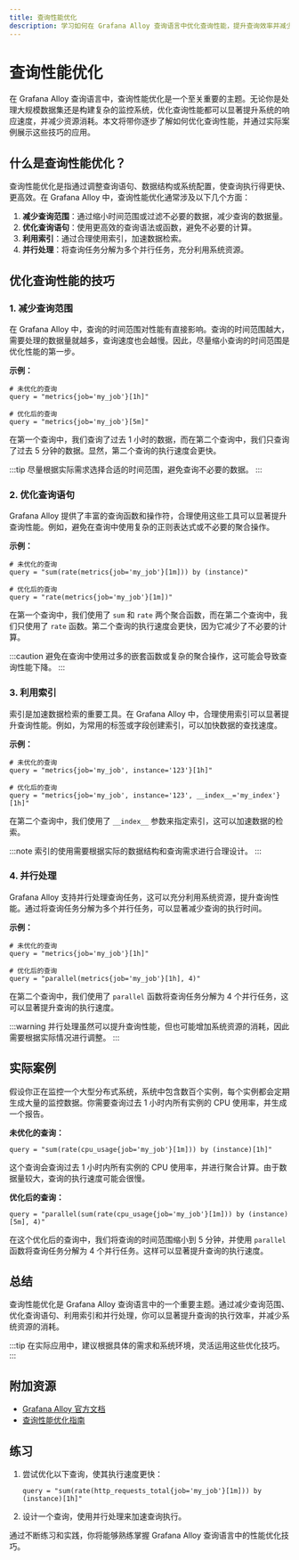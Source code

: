 ```yaml
---
title: 查询性能优化
description: 学习如何在 Grafana Alloy 查询语言中优化查询性能，提升查询效率并减少资源消耗。
---
```


# 查询性能优化

在 Grafana Alloy 查询语言中，查询性能优化是一个至关重要的主题。无论你是处理大规模数据集还是构建复杂的监控系统，优化查询性能都可以显著提升系统的响应速度，并减少资源消耗。本文将带你逐步了解如何优化查询性能，并通过实际案例展示这些技巧的应用。

## 什么是查询性能优化？

查询性能优化是指通过调整查询语句、数据结构或系统配置，使查询执行得更快、更高效。在 Grafana Alloy 中，查询性能优化通常涉及以下几个方面：

1. **减少查询范围**：通过缩小时间范围或过滤不必要的数据，减少查询的数据量。
2. **优化查询语句**：使用更高效的查询语法或函数，避免不必要的计算。
3. **利用索引**：通过合理使用索引，加速数据检索。
4. **并行处理**：将查询任务分解为多个并行任务，充分利用系统资源。

## 优化查询性能的技巧

### 1. 减少查询范围

在 Grafana Alloy 中，查询的时间范围对性能有直接影响。查询的时间范围越大，需要处理的数据量就越多，查询速度也会越慢。因此，尽量缩小查询的时间范围是优化性能的第一步。

**示例：**

```alloy
# 未优化的查询
query = "metrics{job='my_job'}[1h]"

# 优化后的查询
query = "metrics{job='my_job'}[5m]"
```

在第一个查询中，我们查询了过去 1 小时的数据，而在第二个查询中，我们只查询了过去 5 分钟的数据。显然，第二个查询的执行速度会更快。

:::tip
尽量根据实际需求选择合适的时间范围，避免查询不必要的数据。
:::

### 2. 优化查询语句

Grafana Alloy 提供了丰富的查询函数和操作符，合理使用这些工具可以显著提升查询性能。例如，避免在查询中使用复杂的正则表达式或不必要的聚合操作。

**示例：**

```alloy
# 未优化的查询
query = "sum(rate(metrics{job='my_job'}[1m])) by (instance)"

# 优化后的查询
query = "rate(metrics{job='my_job'}[1m])"
```

在第一个查询中，我们使用了 `sum` 和 `rate` 两个聚合函数，而在第二个查询中，我们只使用了 `rate` 函数。第二个查询的执行速度会更快，因为它减少了不必要的计算。

:::caution
避免在查询中使用过多的嵌套函数或复杂的聚合操作，这可能会导致查询性能下降。
:::

### 3. 利用索引

索引是加速数据检索的重要工具。在 Grafana Alloy 中，合理使用索引可以显著提升查询性能。例如，为常用的标签或字段创建索引，可以加快数据的查找速度。

**示例：**

```alloy
# 未优化的查询
query = "metrics{job='my_job', instance='123'}[1h]"

# 优化后的查询
query = "metrics{job='my_job', instance='123', __index__='my_index'}[1h]"
```

在第二个查询中，我们使用了 `__index__` 参数来指定索引，这可以加速数据的检索。

:::note
索引的使用需要根据实际的数据结构和查询需求进行合理设计。
:::

### 4. 并行处理

Grafana Alloy 支持并行处理查询任务，这可以充分利用系统资源，提升查询性能。通过将查询任务分解为多个并行任务，可以显著减少查询的执行时间。

**示例：**

```alloy
# 未优化的查询
query = "metrics{job='my_job'}[1h]"

# 优化后的查询
query = "parallel(metrics{job='my_job'}[1h], 4)"
```

在第二个查询中，我们使用了 `parallel` 函数将查询任务分解为 4 个并行任务，这可以显著提升查询的执行速度。

:::warning
并行处理虽然可以提升查询性能，但也可能增加系统资源的消耗，因此需要根据实际情况进行调整。
:::

## 实际案例

假设你正在监控一个大型分布式系统，系统中包含数百个实例，每个实例都会定期生成大量的监控数据。你需要查询过去 1 小时内所有实例的 CPU 使用率，并生成一个报告。

**未优化的查询：**

```alloy
query = "sum(rate(cpu_usage{job='my_job'}[1m])) by (instance)[1h]"
```

这个查询会查询过去 1 小时内所有实例的 CPU 使用率，并进行聚合计算。由于数据量较大，查询的执行速度可能会很慢。

**优化后的查询：**

```alloy
query = "parallel(sum(rate(cpu_usage{job='my_job'}[1m])) by (instance)[5m], 4)"
```

在这个优化后的查询中，我们将查询的时间范围缩小到 5 分钟，并使用 `parallel` 函数将查询任务分解为 4 个并行任务。这样可以显著提升查询的执行速度。

## 总结

查询性能优化是 Grafana Alloy 查询语言中的一个重要主题。通过减少查询范围、优化查询语句、利用索引和并行处理，你可以显著提升查询的执行效率，并减少系统资源的消耗。

:::tip
在实际应用中，建议根据具体的需求和系统环境，灵活运用这些优化技巧。
:::

## 附加资源

- [Grafana Alloy 官方文档](https://grafana.com/docs/alloy/latest/)
- [查询性能优化指南](https://grafana.com/docs/alloy/latest/guides/query-optimization/)

## 练习

1. 尝试优化以下查询，使其执行速度更快：
   ```alloy
   query = "sum(rate(http_requests_total{job='my_job'}[1m])) by (instance)[1h]"
   ```

2. 设计一个查询，使用并行处理来加速查询执行。

通过不断练习和实践，你将能够熟练掌握 Grafana Alloy 查询语言中的性能优化技巧。
